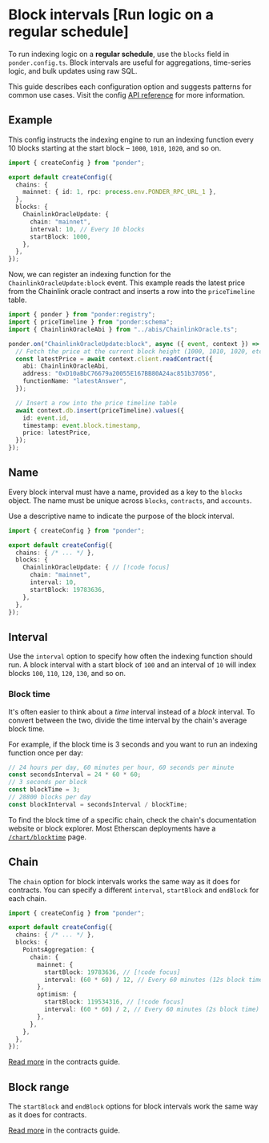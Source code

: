 
# Block intervals [Run logic on a regular schedule]

To run indexing logic on a **regular schedule**, use the `blocks` field in `ponder.config.ts`. Block intervals are useful for aggregations, time-series logic, and bulk updates using raw SQL.

This guide describes each configuration option and suggests patterns for common use cases. Visit the config [API reference](/docs/api-reference/ponder/config) for more information.

## Example

This config instructs the indexing engine to run an indexing function every 10 blocks starting at the start block – `1000`, `1010`, `1020`, and so on.

```ts [ponder.config.ts]
import { createConfig } from "ponder";

export default createConfig({
  chains: {
    mainnet: { id: 1, rpc: process.env.PONDER_RPC_URL_1 },
  },
  blocks: {
    ChainlinkOracleUpdate: {
      chain: "mainnet",
      interval: 10, // Every 10 blocks
      startBlock: 1000,
    },
  },
});
```

Now, we can register an indexing function for the `ChainlinkOracleUpdate:block` event. This example reads the latest price from the Chainlink oracle contract and inserts a row into the `priceTimeline` table.

```ts [src/index.ts]
import { ponder } from "ponder:registry";
import { priceTimeline } from "ponder:schema";
import { ChainlinkOracleAbi } from "../abis/ChainlinkOracle.ts";

ponder.on("ChainlinkOracleUpdate:block", async ({ event, context }) => {
  // Fetch the price at the current block height (1000, 1010, 1020, etc.)
  const latestPrice = await context.client.readContract({
    abi: ChainlinkOracleAbi,
    address: "0xD10aBbC76679a20055E167BB80A24ac851b37056",
    functionName: "latestAnswer",
  });

  // Insert a row into the price timeline table
  await context.db.insert(priceTimeline).values({
    id: event.id,
    timestamp: event.block.timestamp,
    price: latestPrice,
  });
});
```

## Name

Every block interval must have a name, provided as a key to the `blocks` object. The name must be unique across `blocks`, `contracts`, and `accounts`.

Use a descriptive name to indicate the purpose of the block interval.

```ts [ponder.config.ts]
import { createConfig } from "ponder";

export default createConfig({
  chains: { /* ... */ },
  blocks: {
    ChainlinkOracleUpdate: { // [!code focus]
      chain: "mainnet",
      interval: 10,
      startBlock: 19783636,
    },
  },
});
```

## Interval

Use the `interval` option to specify how often the indexing function should run. A block interval with a start block of `100` and an interval of `10` will index blocks `100`, `110`, `120`, `130`, and so on.

### Block time

It's often easier to think about a _time_ interval instead of a _block_ interval. To convert between the two, divide the time interval by the chain's average block time.

For example, if the block time is 3 seconds and you want to run an indexing function once per day:

```ts
// 24 hours per day, 60 minutes per hour, 60 seconds per minute
const secondsInterval = 24 * 60 * 60;
// 3 seconds per block
const blockTime = 3;
// 28800 blocks per day
const blockInterval = secondsInterval / blockTime;
```

To find the block time of a specific chain, check the chain's documentation website or block explorer. Most Etherscan deployments have a [`/chart/blocktime`](https://polygonscan.com/chart/blocktime) page.

## Chain

The `chain` option for block intervals works the same way as it does for contracts. You can specify a different `interval`, `startBlock` and `endBlock` for each chain.

```ts [ponder.config.ts]
import { createConfig } from "ponder";

export default createConfig({
  chains: { /* ... */ },
  blocks: {
    PointsAggregation: {
      chain: {
        mainnet: {
          startBlock: 19783636, // [!code focus]
          interval: (60 * 60) / 12, // Every 60 minutes (12s block time) // [!code focus]
        }, 
        optimism: { 
          startBlock: 119534316, // [!code focus]
          interval: (60 * 60) / 2, // Every 60 minutes (2s block time) // [!code focus]
        },
      },
    },
  },
});
```

[Read more](/docs/config/contracts#chain) in the contracts guide.

## Block range

The `startBlock` and `endBlock` options for block intervals work the same way as it does for contracts.

[Read more](/docs/config/contracts#block-range) in the contracts guide.
